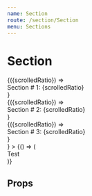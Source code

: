 ```yaml
---
name: Section
route: /section/Section
menu: Sections
---
```




# Section
<Playground>
  <div style={{ width: '100%', background: '#B0E0E6' }}>
    <Page>
      <StickySection
        name="sticky1"
        renderNonSticky={
          <>
            <Section name="section1" trackOnce style={sectionStyle}>
              {({scrolledRatio}) => <div>Section # 1: {scrolledRatio}</div>}
            </Section>
            <Section name="section2" style={sectionStyle}>
              {({scrolledRatio}) => <div>Section # 2: {scrolledRatio}</div>}
            </Section>
            <Section name="section3" style={sectionStyle}>
              {({scrolledRatio}) => <div>Section # 3: {scrolledRatio}</div>}
            </Section>
          </>
        }
      >
        {() => (
          <div style={{
              width: '50%',
              height: '100%',
              margin: '0 auto',
              background: '#B0A0E6',
              display: 'flex',
              justifyContent: 'center',
              alignContent: 'center',
              flexDirection: 'column',
            }}
          >
            Test
          </div>
        )}
      </StickySection>
    </Page>
  </div>
</Playground>


## Props

<PropsTable of={Section} />
